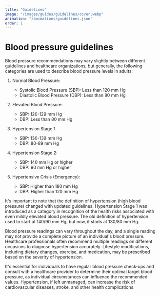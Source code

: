 ```yaml
---
title: "Guidelines"
image: "/images/guides/guidelines/cover.webp"
animation: "/animations/guidelines.json"
order: 1
---
```


# Blood pressure guidelines

Blood pressure recommendations may vary slightly between different guidelines and healthcare organizations, but generally, the following categories are used to describe blood pressure levels in adults:

1. Normal Blood Pressure:

   - Systolic Blood Pressure (SBP): Less than 120 mm Hg
   - Diastolic Blood Pressure (DBP): Less than 80 mm Hg

2. Elevated Blood Pressure:

   - SBP: 120-129 mm Hg
   - DBP: Less than 80 mm Hg

3. Hypertension Stage 1:

   - SBP: 130-139 mm Hg
   - DBP: 80-89 mm Hg

4. Hypertension Stage 2:

   - SBP: 140 mm Hg or higher
   - DBP: 90 mm Hg or higher

5. Hypertensive Crisis (Emergency):
   - SBP: Higher than 180 mm Hg
   - DBP: Higher than 120 mm Hg

It's important to note that the definition of hypertension (high blood pressure) changed with updated guidelines. Hypertension Stage 1 was introduced as a category in recognition of the health risks associated with even mildly elevated blood pressure. The old definition of hypertension used to start at 140/90 mm Hg, but now, it starts at 130/80 mm Hg.

Blood pressure readings can vary throughout the day, and a single reading may not provide a complete picture of an individual's blood pressure. Healthcare professionals often recommend multiple readings on different occasions to diagnose hypertension accurately. Lifestyle modifications, including dietary changes, exercise, and medication, may be prescribed based on the severity of hypertension.

It's essential for individuals to have regular blood pressure check-ups and consult with a healthcare provider to determine their optimal target blood pressure, as individual circumstances can influence the recommended values. Hypertension, if left unmanaged, can increase the risk of cardiovascular diseases, stroke, and other health complications.

